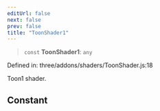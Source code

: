 ```yaml
---
editUrl: false
next: false
prev: false
title: "ToonShader1"
---
```


> `const` **ToonShader1**: `any`

Defined in: three/addons/shaders/ToonShader.js:18

Toon1 shader.

## Constant
